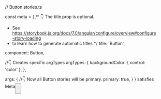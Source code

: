 // Button.stories.ts



const meta = {
  /* 👇 The title prop is optional.
   * See https://storybook.js.org/docs/7.0/angular/configure/overview#configure-story-loading
   * to learn how to generate automatic titles
   */
  title: 'Button',

  component: Button,

  //👇 Creates specific argTypes
  argTypes: {
    backgroundColor: { control: 'color' },
  },

  args: {
    //👇 Now all Button stories will be primary.
    primary: true,
  }
} satisfies Meta<Button>;

